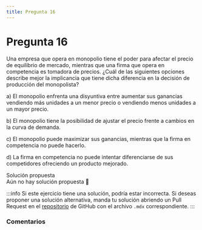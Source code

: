 ```yaml
---
title: Pregunta 16
---
```



# Pregunta 16

<div className="exercise">
Una empresa que opera en monopolio tiene el poder para afectar el precio de equilibrio de
mercado, mientras que una firma que opera en competencia es tomadora de precios. ¿Cuál de las siguientes opciones describe mejor la implicancia que tiene dicha diferencia en la decisión de producción del monopolista?

a) El monopolio enfrenta una disyuntiva entre aumentar sus ganancias vendiendo más unidades a un menor precio o vendiendo menos unidades a un mayor precio.

b) El monopolio tiene la posibilidad de ajustar el precio frente a cambios en la curva de demanda.

c) El monopolio puede maximizar sus ganancias, mientras que la firma en competencia no puede hacerlo.

d) La firma en competencia no puede intentar diferenciarse de sus competidores ofreciendo un producto mejorado.

</div>

<MDXDetails>
<summary>Solución propuesta</summary>

<div className="exercise">
Aún no hay solución propuesta 🥲
</div>

:::info
Si este ejercicio tiene una solución, podría estar incorrecta. Si deseas proponer una solución alternativa, manda tu solución abriendo
un Pull Request en el [repositorio](https://github.com/crow-rojas/apuntes-fundamentals/pulls) de GitHub con el archivo
`.mdx` correspondiente.
:::

</MDXDetails>

### Comentarios

<Disqus
  url="https://crow-rojas.github.io/apuntes-fundamentals/docs/engineering/economics/exercises/2017-1/p16"
  identifier="docs/engineering/economics/exercises/2017-1/p16"
  title="2017-1 Economia - Pregunta 16"
/>

